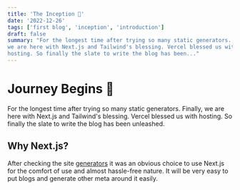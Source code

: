 ```yaml
---
title: 'The Inception 🎉'
date: '2022-12-26'
tags: ['first blog', 'inception', 'introduction']
draft: false
summary: "For the longest time after trying so many static generators. Finally,
we are here with Next.js and Tailwind's blessing. Vercel blessed us with
hosting. So finally the slate to write the blog has been..."
---
```


# Journey Begins 🫰

For the longest time after trying so many static generators. Finally,
we are here with Next.js and Tailwind's blessing. Vercel blessed us with
hosting. So finally the slate to write the blog has been unleashed.

## Why Next.js?

After checking the site [generators](https://jamstack.org/generators/) it was an
obvious choice to use Next.js for the comfort of use and almost hassle-free nature.
It will be very easy to put blogs and generate other meta around it easily.
